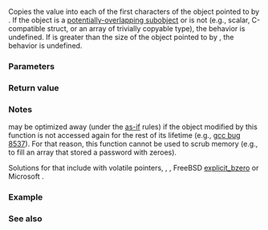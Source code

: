 {{cpp/title|memset}}
{{cpp/string/byte/navbar}}
{{ddcl|header=cstring|
void* memset( void* dest, int ch, std::size_t count );
}}

Copies the value {{c|static_cast&lt;unsigned char&gt;(ch)}} into each of the first {{c|count}} characters of the object pointed to by {{c|dest}}. If the object is a [[cpp/language/object#Subobjects|potentially-overlapping subobject]] or is not {{named req|TriviallyCopyable}} (e.g., scalar, C-compatible struct, or an array of trivially copyable type), the behavior is undefined. If {{c|count}} is greater than the size of the object pointed to by {{c|dest}}, the behavior is undefined.

===Parameters===
{{par begin}}
{{par|dest|pointer to the object to fill}}
{{par|ch|fill byte}}
{{par|count|number of bytes to fill}}
{{par end}}

===Return value===
{{c|dest}}

===Notes===
{{tt|std::memset}} may be optimized away (under the [[cpp/language/as if|as-if]] rules) if the object modified by this function is not accessed again for the rest of its lifetime (e.g., [https://gcc.gnu.org/bugzilla/show_bug.cgi?id=8537 gcc bug 8537]). For that reason, this function cannot be used to scrub memory (e.g., to fill an array that stored a password with zeroes).

Solutions for that include {{ltt|cpp/algorithm/fill|std::fill}} with volatile pointers, {{mark c23}} {{ltf|c/string/byte/memset|memset_explicit}}, {{mark c11}} {{ltt|c/string/byte/memset|memset_s}}, FreeBSD [https://www.freebsd.org/cgi/man.cgi?query=explicit_bzero explicit_bzero] or Microsoft [https://msdn.microsoft.com/en-us/library/windows/desktop/aa366877.aspx {{tt|SecureZeroMemory}}].

===Example===
{{example
|code=
#include &lt;bitset&gt;
#include &lt;climits&gt;
#include &lt;cstring&gt;
#include &lt;iostream&gt;

int main()
{
    int a[4];
    using bits = std::bitset&lt;sizeof(int) * CHAR_BIT&gt;;
    std::memset(a, 0b1111'0000'0011, sizeof a);
    for (int ai : a)
        std::cout &lt;&lt; bits(ai) &lt;&lt; '\n';
}
|output=
00000011000000110000001100000011
00000011000000110000001100000011
00000011000000110000001100000011
00000011000000110000001100000011
}}

===See also===
{{dsc begin}}
{{dsc inc|cpp/string/byte/dsc memcpy}}
{{dsc inc|cpp/string/byte/dsc memmove}}
{{dsc inc|cpp/string/wide/dsc wmemset}}
{{dsc inc|cpp/algorithm/dsc fill}}
{{dsc inc|cpp/algorithm/dsc fill_n}}
{{dsc inc|cpp/types/dsc is_trivially_copyable}}
{{dsc see c|c/string/byte/memset}}
{{dsc end}}

{{langlinks|de|es|fr|it|ja|pt|ru|zh}}